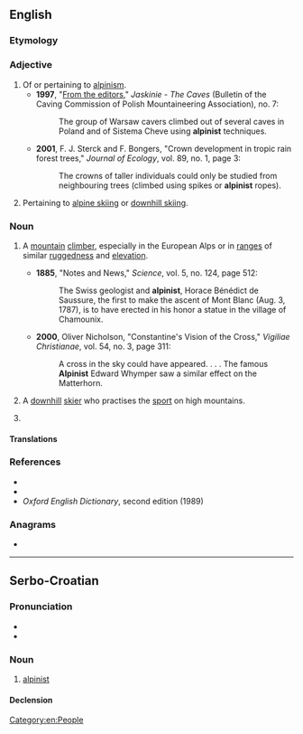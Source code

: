 ==English==

===Etymology===
{{suffix|en|alpine|ist}}

===Adjective===
{{en-adj|-}}

# Of or pertaining to [[alpinism]].
#* '''1997''', "[http://www.sktj.pl/epimenides/jaskinie/page03.html From the editors]," ''Jaskinie - The Caves'' (Bulletin of the Caving Commission of Polish Mountaineering Association), no. 7:
#*: The group of Warsaw cavers climbed out of several caves in Poland and of Sistema Cheve using '''alpinist''' techniques.
#* '''2001''', F. J. Sterck and F. Bongers, "Crown development in tropic rain forest trees," ''Journal of Ecology'', vol. 89, no. 1, page 3:
#*: The crowns of taller individuals could only be studied from neighbouring trees (climbed using spikes or '''alpinist''' ropes).
# {{lb|en|skiing}} Pertaining to [[alpine skiing]] or [[downhill skiing]].

===Noun===
{{en-noun}}

# {{lb|en|sometimes|capitalized}} A [[mountain]] [[climber]], especially in the European Alps or in [[ranges]] of similar [[ruggedness]] and [[elevation]].
#* '''1885''', "Notes and News," ''Science'', vol. 5, no. 124, page 512:
#*: The Swiss geologist and '''alpinist''', Horace Bénédict de Saussure, the first to make the ascent of Mont Blanc (Aug. 3, 1787), is to have erected in his honor a statue in the village of Chamounix.
#* '''2000''', Oliver Nicholson, "Constantine's Vision of the Cross," ''Vigiliae Christianae'', vol. 54, no. 3, page 311:
#*: A cross in the sky could have appeared. . . . The famous '''Alpinist''' Edward Whymper saw a similar effect on the Matterhorn.
# {{lb|en|skiing|sometimes|_|capitalized}} A [[downhill]] [[skier]] who practises the [[sport]] on high mountains.
# {{lb|en|skiing}} {{synonym of|en|alpine skier}}

====Translations====
{{trans-see|mountain climber|mountaineer}}

===References===
* {{R:Webster 1913}}
* {{R:Dictionary.com}}
* ''Oxford English Dictionary'', second edition (1989)

===Anagrams===
* {{anagrams|en|a=aiilnpst|antislip|pintails|tailpins|tailspin}}

----

==Serbo-Croatian==

===Pronunciation===
* {{IPA|sh|/alpǐnist/}}
* {{hyphenation|sh|al|pi|nist}}

===Noun===
{{sh-noun|g=m|head=alpìnist}}

# [[#English|alpinist]]

====Declension====
{{sh-decl-noun
|alpinist|alpinisti
|alpinista|alpinista
|alpinistu|alpinistima
|alpinista|alpiniste
|alpiniste|alpinisti
|alpinistu|alpinistima
|alpinistom|alpinistima
}}



[[Category:en:People]]